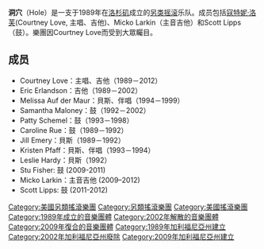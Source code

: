 {{noteTA
|T=zh-hans:洞穴; zh-tw:空洞樂團;
|1=zh-hans:洞穴; zh-tw:空洞樂團;
}}
{{Infobox musical artist
| Name = Hole
<!--  Commented out because image was deleted: | Img                 = Hole band.jpg -->| Img = HoleSXSW2010(wide).jpg
| Img_size = 300px
| Background = group_or_band
| Alias = 
| Origin = [[美国|美国]][[加利福尼亚|加利福尼亚]][[洛杉矶|洛杉矶]]
| Genre = [[另类摇滚|另类摇滚]]、[[油渍摇滚|油渍摇滚]]、[[朋克摇滚|朋克摇滚]]、[[噪音搖滾|噪音搖滾]]
| Years_active = 1989 – 2002, 2009-2012
| Label = Sympathy for the Record Industry<br />Caroline Records <br />DGC Records<br />Geffen Records<br />City Slang Records
| Associated_acts = 
| Current_members = 
| Past_members = [[Eric_Erlandson|Eric Erlandson]]<br />[[Lisa_Roberts_(Musician)|Lisa Roberts]]<br />Mike Geistrecht<br />Rob Ritter<br />Heather Hiegel<br />Mia Ferraro<br />Errol Stewart<br />[[Jill_Emery|Jill Emery]]<br />[[Caroline_Rue|Caroline Rue]]<br />[[Leslie_Hardy|Leslie Hardy]]<br />[[Patty_Schemel|Patty Schemel]]<br />[[Kristen_Pfaff|Kristen Pfaff]]<br />[[Melissa_Auf_der_Maur|Melissa Auf der Maur]]<br />[[Samantha_Maloney|Samantha Maloney]]<br />[[Stu_Fisher|Stu Fisher]]<br/>[[寇特妮·洛芙|Courtney Love]]<br />[[Micko_Larkin|Micko Larkin]]<br />[[Scott_Lipps|Scott Lipps]]
}}
'''洞穴'''（Hole）是一支于1989年在[[洛杉矶|洛杉矶]]成立的[[另类摇滚|另类摇滚]]乐队。成员包括[[寇特妮·洛芙|寇特妮·洛芙]](Courtney Love, 主唱、吉他)、Micko Larkin（主音吉他）和Scott Lipps（鼓）。樂團因Courtney Love而受到大眾矚目。


== 成员 ==
* Courtney Love：主唱、吉他（1989－2012）
* Eric Erlandson：吉他（1989－2002）
* Melissa Auf der Maur：貝斯、伴唱（1994－1999）
* Samantha Maloney：鼓（1992－2002）
* Patty Schemel：鼓（1993－1998）
* Caroline Rue：鼓（1989－1992）
* Jill Emery：貝斯（1989－1992）
* Kristen Pfaff：貝斯、伴唱（1993－1994）
* Leslie Hardy：貝斯（1992）
* Stu Fisher: 鼓 (2009-2011)
* Micko Larkin：主音吉他 (2009–2012)
* Scott Lipps: 鼓 (2011-2012)

{{Authority control}}

{{DEFAULTSORT:Hole}}
[[Category:美國另類搖滾樂團|Category:美國另類搖滾樂團]]
[[Category:另類搖滾樂團|Category:另類搖滾樂團]]
[[Category:美國搖滾樂團|Category:美國搖滾樂團]]
[[Category:1989年成立的音樂團體|Category:1989年成立的音樂團體]]
[[Category:2002年解散的音樂團體|Category:2002年解散的音樂團體]]
[[Category:2009年復合的音樂團體|Category:2009年復合的音樂團體]]
[[Category:1989年加利福尼亞州建立|Category:1989年加利福尼亞州建立]]
[[Category:2002年加利福尼亞州廢除|Category:2002年加利福尼亞州廢除]]
[[Category:2009年加利福尼亞州建立|Category:2009年加利福尼亞州建立]]

{{樂團小作品}}